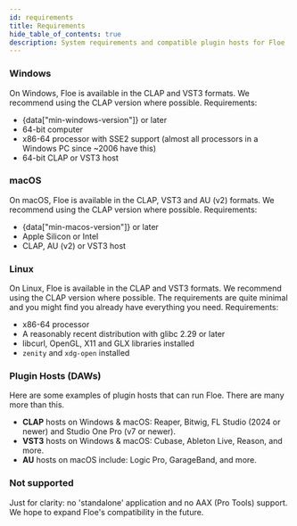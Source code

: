 ```yaml
---
id: requirements
title: Requirements
hide_table_of_contents: true
description: System requirements and compatible plugin hosts for Floe
---
```


<!--
SPDX-FileCopyrightText: 2025 Sam Windell
SPDX-License-Identifier: MIT
-->


### <FAIcon icon="fa-brands fa-windows" /> Windows
On Windows, Floe is available in the CLAP and VST3 formats. We recommend using the CLAP version where possible. Requirements:

- {data["min-windows-version"]} or later
- 64-bit computer
- x86-64 processor with SSE2 support (almost all processors in a Windows PC since ~2006 have this)
- 64-bit CLAP or VST3 host

### <FAIcon icon="fa-brands fa-apple" /> macOS
On macOS, Floe is available in the CLAP, VST3 and AU (v2) formats. We recommend using the CLAP version where possible. Requirements:

- {data["min-macos-version"]} or later
- Apple Silicon or Intel
- CLAP, AU (v2) or VST3 host

### <FAIcon icon="fa-brands fa-linux" /> Linux
On Linux, Floe is available in the CLAP and VST3 formats. We recommend using the CLAP version where possible. The requirements are quite minimal and you might find you already have everything you need. Requirements:

- x86-64 processor
- A reasonably recent distribution with glibc 2.29 or later
- libcurl, OpenGL, X11 and GLX libraries installed
- `zenity` and `xdg-open` installed

### Plugin Hosts (DAWs)
Here are some examples of plugin hosts that can run Floe. There are many more than this.
- **CLAP** hosts on Windows & macOS: Reaper, Bitwig, FL Studio (2024 or newer) and Studio One Pro (v7 or newer).
- **VST3** hosts on Windows & macOS: Cubase, Ableton Live, Reason, and more.
- **AU** hosts on macOS include: Logic Pro, GarageBand, and more.

### Not supported
Just for clarity: no 'standalone' application and no AAX (Pro Tools) support. We hope to expand Floe's compatibility in the future.
